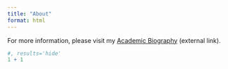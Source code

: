 ```yaml
---
title: "About"
format: html
---
```


For more information, please visit my [Academic Biography](Andreas-D-Meid.netlify.app) (external link).


```r
#, results='hide'
1 + 1
```
